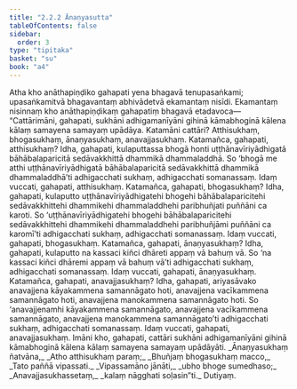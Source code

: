 ```yaml
---
title: "2.2.2 Ānaṇyasutta"
tableOfContents: false
sidebar:
  order: 3
type: "tipitaka"
basket: "su"
book: "a4"
---
```



<DynamicBreadcrumb />

<Division number="62" book="a4" bookNo="15" page="380">

<Paragraph number="460" book="a4">
Atha kho anāthapiṇḍiko gahapati yena bhagavā tenupasaṅkami; upasaṅkamitvā bhagavantaṃ abhivādetvā ekamantaṃ nisīdi. Ekamantaṃ nisinnaṃ kho anāthapiṇḍikaṃ gahapatiṃ bhagavā etadavoca—
</Paragraph>

<Paragraph number="461" book="a4">
“Cattārimāni, gahapati, sukhāni adhigamanīyāni gihinā kāmabhoginā kālena kālaṃ samayena samayaṃ upādāya. Katamāni cattāri? Atthisukhaṃ, bhogasukhaṃ, ānaṇyasukhaṃ, anavajjasukhaṃ.
</Paragraph>

<Paragraph number="462" book="a4">
Katamañca, gahapati, atthisukhaṃ? Idha, gahapati, kulaputtassa bhogā honti uṭṭhānavīriyādhigatā bāhābalaparicitā sedāvakkhittā dhammikā dhammaladdhā. So ‘bhogā me atthi uṭṭhānavīriyādhigatā bāhābalaparicitā sedāvakkhittā dhammikā dhammaladdhā’ti adhigacchati sukhaṃ, adhigacchati somanassaṃ. Idaṃ vuccati, gahapati, atthisukhaṃ.
</Paragraph>

<Paragraph number="463" book="a4">
Katamañca, gahapati, bhogasukhaṃ? Idha, gahapati, kulaputto uṭṭhānavīriyādhigatehi bhogehi bāhābalaparicitehi sedāvakkhittehi dhammikehi dhammaladdhehi paribhuñjati puññāni ca karoti. So ‘uṭṭhānavīriyādhigatehi bhogehi bāhābalaparicitehi sedāvakkhittehi dhammikehi dhammaladdhehi paribhuñjāmi puññāni ca karomī’ti adhigacchati sukhaṃ, adhigacchati somanassaṃ. Idaṃ vuccati, gahapati, bhogasukhaṃ.
</Paragraph>

<Paragraph number="464" book="a4">
Katamañca, gahapati, ānaṇyasukhaṃ? Idha, gahapati, kulaputto na kassaci kiñci dhāreti appaṃ vā bahuṃ vā. So ‘na kassaci kiñci dhāremi appaṃ vā bahuṃ vā’ti adhigacchati sukhaṃ, adhigacchati somanassaṃ. Idaṃ vuccati, gahapati, ānaṇyasukhaṃ.
</Paragraph>

<Paragraph number="465" book="a4">
Katamañca, gahapati, anavajjasukhaṃ? Idha, gahapati, ariyasāvako anavajjena kāyakammena samannāgato hoti, anavajjena vacīkammena samannāgato hoti, anavajjena manokammena samannāgato hoti. So ‘anavajjenamhi kāyakammena samannāgato, anavajjena vacīkammena samannāgato, anavajjena manokammena samannāgato’ti adhigacchati sukhaṃ, adhigacchati somanassaṃ. Idaṃ vuccati, gahapati, anavajjasukhaṃ. Imāni kho, gahapati, cattāri sukhāni adhigamanīyāni gihinā kāmabhoginā kālena kālaṃ samayena samayaṃ upādāyāti.
</Paragraph>

<Paragraph number="466" type="verses" book="a4">
_Ānaṇyasukhaṃ ñatvāna,_  
_Atho atthisukhaṃ paraṃ;_  
_Bhuñjaṃ bhogasukhaṃ macco,_  
_Tato paññā vipassati._  

</Paragraph>

<Paragraph number="467" type="verses" book="a4">
_Vipassamāno jānāti,_  
_ubho bhoge sumedhaso;_  
_Anavajjasukhassetaṃ,_  
_kalaṃ nāgghati soḷasin”ti._  


</Paragraph>
</Division>

<Paragraph number="468" type="center" book="a4">
Dutiyaṃ.
</Paragraph>